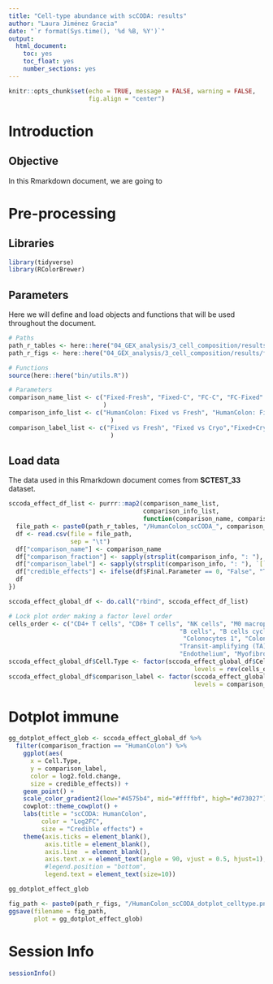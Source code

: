 ```yaml
---
title: "Cell-type abundance with scCODA: results"
author: "Laura Jiménez Gracia"
date: "`r format(Sys.time(), '%d %B, %Y')`"
output:
  html_document:
    toc: yes
    toc_float: yes
    number_sections: yes
---
```


```r
knitr::opts_chunk$set(echo = TRUE, message = FALSE, warning = FALSE,
                      fig.align = "center")
```

# Introduction

## Objective
In this Rmarkdown document, we are going to

# Pre-processing
## Libraries
```r
library(tidyverse)
library(RColorBrewer)
```

## Parameters
Here we will define and load objects and functions that will be used throughout the document.
```r
# Paths
path_r_tables <- here::here("04_GEX_analysis/3_cell_composition/results/tables")
path_r_figs <- here::here("04_GEX_analysis/3_cell_composition/results/figs")

# Functions
source(here::here("bin/utils.R"))

# Parameters
comparison_name_list <- c("Fixed-Fresh", "Fixed-C", "FC-C", "FC-Fixed"
                          )
comparison_info_list <- c("HumanColon: Fixed vs Fresh", "HumanColon: Fixed vs Cryo","HumanColon: Fixed+Cryo vs Cryo",  "HumanColon: Fixed+Cryo vs Fixed"
                            )
comparison_label_list <- c("Fixed vs Fresh", "Fixed vs Cryo","Fixed+Cryo vs Cryo",  "Fixed+Cryo vs Fixed"
                            )
```


## Load data
The data used in this Rmarkdown document comes from **SCTEST_33** dataset.
```r
sccoda_effect_df_list <- purrr::map2(comparison_name_list, 
                                     comparison_info_list, 
                                     function(comparison_name, comparison_info){
  file_path <- paste0(path_r_tables, "/HumanColon_scCODA_", comparison_name, "_effect.tsv")
  df <- read.csv(file = file_path, 
                 sep = "\t")
  df["comparison_name"] <- comparison_name
  df["comparison_fraction"] <- sapply(strsplit(comparison_info, ": "), `[`, 1)
  df["comparison_label"] <- sapply(strsplit(comparison_info, ": "), `[`, 2)
  df["credible_effects"] <- ifelse(df$Final.Parameter == 0, "False", "True")
  df
})

sccoda_effect_global_df <- do.call("rbind", sccoda_effect_df_list)

# Lock plot order making a factor level order
cells_order <- c("CD4+ T cells", "CD8+ T cells", "NK cells", "M0 macrophages", "M1 macrophages", 
                                               "B cells", "B cells cycling", "Plasma cells", "Plasmablasts", "Mast cells",
                                                "Colonocytes 1", "Colonocytes 2", "Colonocytes PLCG2+", "Intestinal BEST4+OTOP2+ cells",
                                               "Transit-amplifying (TA) cells cycling", "Mature Goblet", "Tuft cells", 
                                               "Endothelium", "Myofibroblasts", "Stromal cells", "Glia", "Cycling cells")
sccoda_effect_global_df$Cell.Type <- factor(sccoda_effect_global_df$Cell.Type, 
                                                   levels = rev(cells_order))
sccoda_effect_global_df$comparison_label <- factor(sccoda_effect_global_df$comparison_label, 
                                                   levels = comparison_label_list)
```


# Dotplot immune
```r
gg_dotplot_effect_glob <- sccoda_effect_global_df %>%
  filter(comparison_fraction == "HumanColon") %>% 
    ggplot(aes(
      x = Cell.Type, 
      y = comparison_label,
      color = log2.fold.change, 
      size = credible_effects)) + 
    geom_point() + 
    scale_color_gradient2(low="#4575b4", mid="#ffffbf", high="#d73027") + # , limits = c(-1,1),
    cowplot::theme_cowplot() + 
    labs(title = "scCODA: HumanColon",
         color = "Log2FC",
         size = "Credible effects") + 
    theme(axis.ticks = element_blank(),
          axis.title = element_blank(),
          axis.line  = element_blank(),
          axis.text.x = element_text(angle = 90, vjust = 0.5, hjust=1),
          #legend.position = "bottom",
          legend.text = element_text(size=10))

gg_dotplot_effect_glob

fig_path <- paste0(path_r_figs, "/HumanColon_scCODA_dotplot_celltype.png")
ggsave(filename = fig_path, 
       plot = gg_dotplot_effect_glob)
```


# Session Info
```r
sessionInfo()
```
